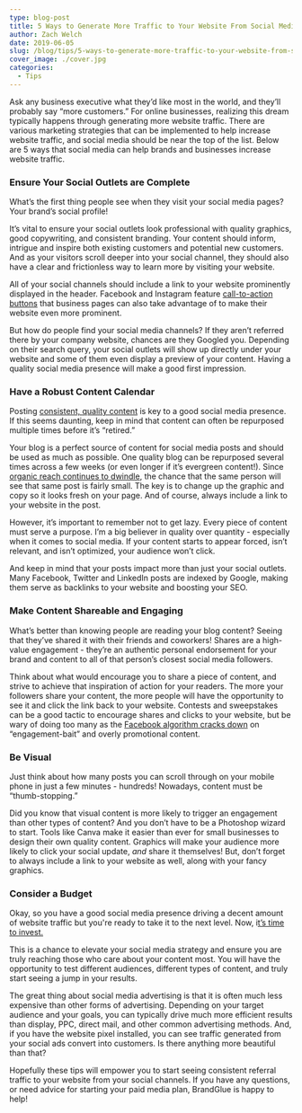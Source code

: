 ```yaml
---
type: blog-post
title: 5 Ways to Generate More Traffic to Your Website From Social Media
author: Zach Welch
date: 2019-06-05
slug: /blog/tips/5-ways-to-generate-more-traffic-to-your-website-from-social-media
cover_image: ./cover.jpg
categories:
  - Tips
---
```


Ask any business executive what they’d like most in the world, and they’ll probably say “more customers.” For online businesses, realizing this dream typically happens through generating more website traffic. There are various marketing strategies that can be implemented to help increase website traffic, and social media should be near the top of the list. Below are 5 ways that social media can help brands and businesses increase website traffic.

### Ensure Your Social Outlets are Complete

What’s the first thing people see when they visit your social media pages? Your brand’s social profile!

It’s vital to ensure your social outlets look professional with quality graphics, good copywriting, and consistent branding. Your content should inform, intrigue and inspire both existing customers and potential new customers. And as your visitors scroll deeper into your social channel, they should also have a clear and frictionless way to learn more by visiting your website.

All of your social channels should include a link to your website prominently displayed in the header. Facebook and Instagram feature [call-to-action buttons][1] that business pages can also take advantage of to make their website even more prominent.

But how do people find your social media channels? If they aren’t referred there by your company website, chances are they Googled you. Depending on their search query, your social outlets will show up directly under your website and some of them even display a preview of your content. Having a quality social media presence will make a good first impression.

### Have a Robust Content Calendar

Posting [consistent, quality content][2] is key to a good social media presence. If this seems daunting, keep in mind that content can often be repurposed multiple times before it’s “retired.”

Your blog is a perfect source of content for social media posts and should be used as much as possible. One quality blog can be repurposed several times across a few weeks (or even longer if it’s evergreen content!). Since [organic reach continues to dwindle][3], the chance that the same person will see that same post is fairly small. The key is to change up the graphic and copy so it looks fresh on your page. And of course, always include a link to your website in the post.

However, it’s important to remember not to get lazy. Every piece of content must serve a purpose. I’m a big believer in quality over quantity - especially when it comes to social media. If your content starts to appear forced, isn’t relevant, and isn’t optimized, your audience won’t click.

And keep in mind that your posts impact more than just your social outlets. Many Facebook, Twitter and LinkedIn posts are indexed by Google, making them serve as backlinks to your website and boosting your SEO.

### Make Content Shareable and Engaging

What’s better than knowing people are reading your blog content? Seeing that they’ve shared it with their friends and coworkers! Shares are a high-value engagement - they’re an authentic personal endorsement for your brand and content to all of that person’s closest social media followers.

Think about what would encourage you to share a piece of content, and strive to achieve that inspiration of action for your readers. The more your followers share your content, the more people will have the opportunity to see it and click the link back to your website. Contests and sweepstakes can be a good tactic to encourage shares and clicks to your website, but be wary of doing too many as the [Facebook algorithm cracks down][4] on “engagement-bait” and overly promotional content.

### Be Visual

Just think about how many posts you can scroll through on your mobile phone in just a few minutes - hundreds! Nowadays, content must be “thumb-stopping.”

Did you know that visual content is more likely to trigger an engagement than other types of content? And you don’t have to be a Photoshop wizard to start. Tools like Canva make it easier than ever for small businesses to design their own quality content. Graphics will make your audience more likely to click your social update, _and_ share it themselves! But, don’t forget to always include a link to your website as well, along with your fancy graphics.

### Consider a Budget

Okay, so you have a good social media presence driving a decent amount of website traffic but you're ready to take it to the next level. Now, i[t’s time to invest.][5]

This is a chance to elevate your social media strategy and ensure you are truly reaching those who care about your content most. You will have the opportunity to test different audiences, different types of content, and truly start seeing a jump in your results.

The great thing about social media advertising is that it is often much less expensive than other forms of advertising. Depending on your target audience and your goals, you can typically drive much more efficient results than display, PPC, direct mail, and other common advertising methods. And, if you have the website pixel installed, you can see traffic generated from your social ads convert into customers. Is there anything more beautiful than that?

Hopefully these tips will empower you to start seeing consistent referral traffic to your website from your social channels. If you have any questions, or need advice for starting your paid media plan, BrandGlue is happy to help!

[1]: https://www.facebook.com/business/news/call-to-action-button
[2]: /blog/tips/12-step-social-media-marketing-checklist-for-daily-weekly-monthly-and-quarterly-efforts
[3]: /blog/tips/is-newsfeed-optimization-dead
[4]: https://newsroom.fb.com/news/2017/12/news-feed-fyi-fighting-engagement-bait-on-facebook/
[5]: blog/tips/7-step-checklist-for-running-your-next-social-media-marketing-campaign
